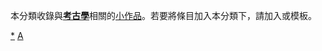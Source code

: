 {{Catnav|頁面分類|各種主題的頁面分類|各種主題的歷史|考古学}}
{{Catnav|頁面分類|历史|各種主題的歷史|考古学}}
{{Catnav|頁面分類|人类社会|社会科学|考古学}}
{{Catnav|頁面分類|人类社会|社会科学|人类学|考古学}}
{{Catnav|頁面分類|人文學科|考古学}}
{{Catnav|頁面分類|人文學科|人类学|考古学}}
{{hiddencat}}
{{WPSS-cat}}
本分類收錄與'''[[考古學|考古學]]'''相關的[[Wikipedia:小作品|小作品]]。若要將條目加入本分類下，請加入'''{{tl|Archaeology-stub}}'''或'''{{tl|考古學小作品}}'''模板。

[[Category:考古学|*]]
[[Category:歷史小作品|A]]